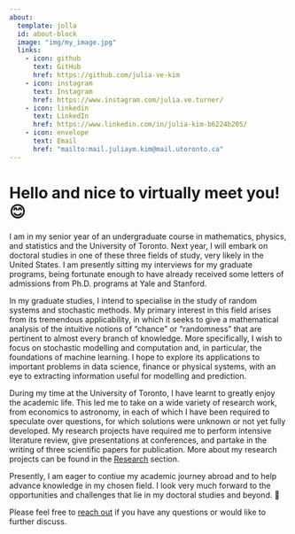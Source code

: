 ```yaml
---
about:
  template: jolla
  id: about-block
  image: "img/my_image.jpg"
  links:
    - icon: github 
      text: GitHub 
      href: https://github.com/julia-ve-kim 
    - icon: instagram
      text: Instagram 
      href: https://www.instagram.com/julia.ve.turner/  
    - icon: linkedin
      text: LinkedIn
      href: https://www.linkedin.com/in/julia-kim-b6224b205/ 
    - icon: envelope
      text: Email
      href: "mailto:mail.juliaym.kim@mail.utoronto.ca"  
---
```


::: {#about-block}
:::

# Hello and nice to virtually meet you! 😊 

I am in my senior year of an undergraduate course in mathematics, physics, and statistics and the University of Toronto. Next year, I will embark on doctoral studies in one of these three fields of study, very likely in the United States. I am presently sitting my interviews for my graduate programs, being fortunate enough to have already received some letters of admissions from Ph.D. programs at Yale and Stanford.

In my graduate studies, I intend to specialise in the study of random systems and stochastic methods. My primary interest in this field arises from its tremendous applicability, in which it seeks to give a mathematical analysis of the intuitive notions of "chance" or "randomness" that are pertinent to almost every branch of knowledge. More specifically, I wish to focus on stochastic modelling and computation and, in particular, the foundations of machine learning. I hope to explore its applications to important problems in data science, finance or physical systems, with an eye to extracting information useful for modelling and prediction.

During my time at the University of Toronto, I have learnt to greatly enjoy the academic life. This led me to take on a wide variety of research work, from economics to astronomy, in each of which I have been required to speculate over questions, for which solutions were unknown or not yet fully developed. My research projects have required me to perform intensive literature review, give presentations at conferences, and partake in the writing of three scientific papers for publication. More about my research projects can be found in the [Research](#research-section) section. 

Presently, I am eager to contiue my academic journey abroad and to help advance knowledge in my chosen field. I look very much forward to the opportunities and challenges that lie in my doctoral studies and beyond. 🚀

Please feel free to [reach out](mailto:mail.juliaym.kim@mail.utoronto.ca) if you have any questions or would like to further discuss. 